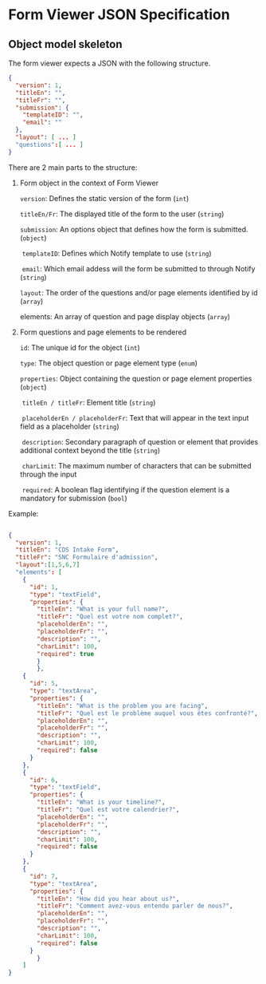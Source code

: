 
<Meta title="Form Viewer JSON" />

# Form Viewer JSON Specification

## Object model skeleton

The form viewer expects a JSON with the following structure.

```json
{
  "version": 1,
  "titleEn": "",
  "titleFr": "",
  "submission": {
    "templateID": "",
    "email": ""
  },
  "layout": [ ... ]
  "questions":[ ... ]
}
```

There are 2 main parts to the structure:

1. Form object in the context of Form Viewer

   `version`: Defines the static version of the form (`int`)

   `titleEn/Fr`: The displayed title of the form to the user (`string`)

   `submission`: An options object that defines how the form is submitted. (`object`)

   ​ `templateID`: Defines which Notify template to use (`string`)

   ​ `email`: Which email addess will the form be submitted to through Notify (`string`)

   `layout`: The order of the questions and/or page elements identified by id (`array`)

   elements: An array of question and page display objects (`array`)

2. Form questions and page elements to be rendered

   `id`: The unique id for the object (`int`)

   `type`: The object question or page element type (`enum`)

   `properties`: Object containing the question or page element properties (`object`)

   ​ `titleEn / titleFr`: Element title (`string`)

   ​ `placeholderEn / placeholderFr`: Text that will appear in the text input field as a placeholder (`string`)

   ​ `description`: Secondary paragraph of question or element that provides additional context beyond the title (`string`)

   ​ `charLimit`: The maximum number of characters that can be submitted through the input

   ​ `required`: A boolean flag identifying if the question element is a mandatory for submission (`bool`)

Example:

```json

{
  "version": 1,
  "titleEn": "CDS Intake Form",
  "titleFr": "SNC Formulaire d'admission",
  "layout":[1,5,6,7]
  "elements": [
    {
      "id": 1,
      "type": "textField",
      "properties": {
        "titleEn": "What is your full name?",
        "titleFr": "Quel est votre nom complet?",
        "placeholderEn": "",
        "placeholderFr": "",
        "description": "",
        "charLimit": 100,
        "required": true
  		}
		},
    {
      "id": 5,
      "type": "textArea",
      "properties": {
        "titleEn": "What is the problem you are facing",
        "titleFr": "Quel est le problème auquel vous êtes confronté?",
        "placeholderEn": "",
        "placeholderFr": "",
        "description": "",
        "charLimit": 100,
        "required": false
      }
    },
    {
      "id": 6,
      "type": "textField",
      "properties": {
        "titleEn": "What is your timeline?",
        "titleFr": "Quel est votre calendrier?",
        "placeholderEn": "",
        "placeholderFr": "",
        "description": "",
        "charLimit": 100,
        "required": false
      }
    },
    {
      "id": 7,
      "type": "textArea",
      "properties": {
        "titleEn": "How did you hear about us?",
        "titleFr": "Comment avez-vous entendu parler de nous?",
        "placeholderEn": "",
        "placeholderFr": "",
        "description": "",
        "charLimit": 100,
        "required": false
      }
		}
	]
}


```
